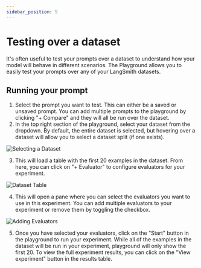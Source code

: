 ```yaml
---
sidebar_position: 5
---
```


# Testing over a dataset

It's often useful to test your prompts over a dataset to understand how your model will behave in different scenarios. The Playground allows you to easily test your prompts over any of your LangSmith datasets. 

## Running your prompt

1. Select the prompt you want to test. This can either be a saved or unsaved prompt. You can add multiple prompts to the playground by clicking "+ Compare" and they will all be run over the dataset.
2. In the top right section of the playground, select your dataset from the dropdown. By default, the entire dataset is selected, but hovering over a dataset will allow you to select a dataset split (if one exists).

![Selecting a Dataset](./static/select_dataset.png)

3. This will load a table with the first 20 examples in the dataset. From here, you can click on "+ Evaluator" to configure evaluators for your experiment.

![Dataset Table](./static/dataset_table.png)

4. This will open a pane where you can select the evaluators you want to use in this experiment. You can add multiple evaluators to your experiment or remove them by toggling the checkbox.

![Adding Evaluators](./static/evaluator_pane.png)

5. Once you have selected your evaluators, click on the "Start" button in the playground to run your experiment.  While all of the examples in the dataset will be run in your experiment, playground will only show the first 20. To view the full experiment results, you can click on the "View experiment" button in the results table.